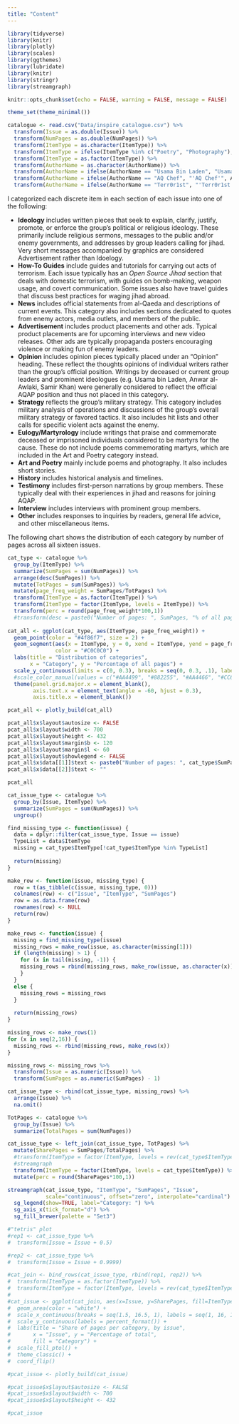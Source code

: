 ```yaml
---
title: "Content"
---
```


```r
library(tidyverse)
library(knitr)
library(plotly)
library(scales)
library(ggthemes)
library(lubridate)
library(knitr)
library(stringr)
library(streamgraph)

knitr::opts_chunk$set(echo = FALSE, warning = FALSE, message = FALSE)

theme_set(theme_minimal())

catalogue <- read.csv("Data/inspire_catalogue.csv") %>%
  transform(Issue = as.double(Issue)) %>%
  transform(NumPages = as.double(NumPages)) %>%
  transform(ItemType = as.character(ItemType)) %>%
  transform(ItemType = ifelse(ItemType %in% c("Poetry", "Photography"), "Art and Poetry", ItemType)) %>%
  transform(ItemType = as.factor(ItemType)) %>%
  transform(AuthorName = as.character(AuthorName)) %>%
  transform(AuthorName = ifelse(AuthorName == "Usama Bin Laden", "Usama bin Laden", AuthorName)) %>%
  transform(AuthorName = ifelse(AuthorName == "AQ Chef", "'AQ Chef'", AuthorName)) %>%
  transform(AuthorName = ifelse(AuthorName == "Terr0r1st", "'Terr0r1st'", AuthorName))
```

I categorized each discrete item in each section of each issue into one of the following:

* **Ideology** includes written pieces that seek to explain, clarify, justify, promote, or enforce the group's political or religious ideology. These primarily include religious sermons, messages to the public and/or enemy governments, and addresses by group leaders calling for jihad. Very short messages accompanied by graphics are considered Advertisement rather than Idoelogy.
* **How-To Guides** include guides and tutorials for carrying out acts of terrorism. Each issue typically has an *Open Source Jihad* section that deals with domestic terrorism, with guides on bomb-making, weapon usage, and covert communication. Some issues also have travel guides that discuss best practices for waging jihad abroad.
* **News** includes official statements from al-Qaeda and descriptions of current events. This category also includes sections dedicated to quotes from enemy actors, media outlets, and members of the public.
* **Advertisement** includes product placements and other ads. Typical product placements are for upcoming interviews and new video releases. Other ads are typically propaganda posters encouraging violence or making fun of enemy leaders. 
* **Opinion** includes opinion pieces typically placed under an "Opinion" heading. These reflect the thoughts opinions of individual writers rather than the group's official position. Writings by deceased or current group leaders and prominent ideologues (e.g. Usama bin Laden, Anwar al-Awlaki, Samir Khan) were generally considered to reflect the official AQAP position and thus not placed in this category.
* **Strategy** reflects the group's military strategy. This category includes military analysis of operations and discussions of the group's overall military strategy or favored tactics. It also includes hit lists and other calls for specific violent acts against the enemy.
* **Eulogy/Martyrology** include writings that praise and commemorate deceased or imprisoned individuals considered to be martyrs for the cause. These do not include poems commemorating martyrs, which are included in the Art and Poetry category instead.
* **Art and Poetry** mainly include poems and photography. It also includes short stories.
* **History** includes historical analysis and timelines.
* **Testimony** includes first-person narrations by group members. These typically deal with their experiences in jihad and reasons for joining AQAP.
* **Interview** includes interviews with prominent group members.
* **Other** includes responses to inquiries by readers, general life advice, and other miscellaneous items.

The following chart shows the distribution of each category by number of pages across all sixteen issues. 

```r
cat_type <- catalogue %>%
  group_by(ItemType) %>%
  summarize(SumPages = sum(NumPages)) %>%
  arrange(desc(SumPages)) %>%
  mutate(TotPages = sum(SumPages)) %>%
  mutate(page_freq_weight = SumPages/TotPages) %>%
  transform(ItemType = as.factor(ItemType)) %>%
  transform(ItemType = factor(ItemType, levels = ItemType)) %>%
  transform(perc = round(page_freq_weight*100,1))
  #transform(desc = paste0("Number of pages: ", SumPages, "% of all pages: ", perc))
  
cat_all <- ggplot(cat_type, aes(ItemType, page_freq_weight)) + 
  geom_point(color = "#4f86f7", size = 2) + 
  geom_segment(aes(x = ItemType, y = 0, xend = ItemType, yend = page_freq_weight - 0.005),
               color = "#C0C0C0") + 
  labs(title = "Distribution of categories",
       x = "Category", y = "Percentage of all pages") + 
  scale_y_continuous(limits = c(0, 0.3), breaks = seq(0, 0.3, .1), labels=percent) + 
  #scale_color_manual(values = c("#AA4499", "#882255", "#AA4466", "#CC6677", "#661100", "#DDCC77", "#999933", #"#117733", "#44AA99", "#88CCEE", "#6699CC", "#332288")) + 
  theme(panel.grid.major.x = element_blank(),
        axis.text.x = element_text(angle = -60, hjust = 0.3),
        axis.title.x = element_blank())

pcat_all <- plotly_build(cat_all)

pcat_all$x$layout$autosize <- FALSE
pcat_all$x$layout$width <- 700
pcat_all$x$layout$height <- 432
pcat_all$x$layout$margin$b <- 120
pcat_all$x$layout$margin$l <- 60
pcat_all$x$layout$showlegend <- FALSE
pcat_all$x$data[[1]]$text <- paste0("Number of pages: ", cat_type$SumPages, "<br />", "% of all pages: ", cat_type$perc)
pcat_all$x$data[[2]]$text <- ""

pcat_all
```

```r
cat_issue_type <- catalogue %>%
  group_by(Issue, ItemType) %>%
  summarize(SumPages = sum(NumPages)) %>%
  ungroup()

find_missing_type <- function(issue) {
  data = dplyr::filter(cat_issue_type, Issue == issue)
  TypeList = data$ItemType
  missing = cat_type$ItemType[!cat_type$ItemType %in% TypeList]
  
  return(missing)
}

make_row <- function(issue, missing_type) {
  row = t(as_tibble(c(issue, missing_type, 0)))
  colnames(row) <- c("Issue", "ItemType", "SumPages")
  row = as.data.frame(row)
  rownames(row) <- NULL
  return(row)
}

make_rows <- function(issue) {
  missing = find_missing_type(issue)
  missing_rows = make_row(issue, as.character(missing[1]))
  if (length(missing) > 1) {
    for (x in tail(missing, -1)) {
    missing_rows = rbind(missing_rows, make_row(issue, as.character(x)))
    }
  }
  else {
    missing_rows = missing_rows
  }
  
  return(missing_rows)
}

missing_rows <- make_rows(1)
for (x in seq(2,16)) {
  missing_rows <- rbind(missing_rows, make_rows(x))
}

missing_rows <- missing_rows %>%
  transform(Issue = as.numeric(Issue)) %>%
  transform(SumPages = as.numeric(SumPages) - 1)

cat_issue_type <- rbind(cat_issue_type, missing_rows) %>%
  arrange(Issue) %>%
  na.omit()

TotPages <- catalogue %>%
  group_by(Issue) %>%
  summarize(TotalPages = sum(NumPages))

cat_issue_type <- left_join(cat_issue_type, TotPages) %>%
  mutate(SharePages = SumPages/TotalPages) %>%
  #transform(ItemType = factor(ItemType, levels = rev(cat_type$ItemType))) %>%
  #streamgraph 
  transform(ItemType = factor(ItemType, levels = cat_type$ItemType)) %>%
  mutate(perc = round(SharePages*100,1))

streamgraph(cat_issue_type, "ItemType", "SumPages", "Issue",
            scale="continuous", offset="zero", interpolate="cardinal") %>%
  sg_legend(show=TRUE, label="Category: ") %>%
  sg_axis_x(tick_format="d") %>%
  sg_fill_brewer(palette = "Set3")

#"tetris" plot
#rep1 <- cat_issue_type %>%
#  transform(Issue = Issue + 0.5)

#rep2 <- cat_issue_type %>%
#  transform(Issue = Issue + 0.9999)

#cat_join <- bind_rows(cat_issue_type, rbind(rep1, rep2)) %>%
#  transform(ItemType = as.factor(ItemType)) %>%
#  transform(ItemType = factor(ItemType, levels = rev(cat_type$ItemType)))
#
#cat_issue <- ggplot(cat_join, aes(x=Issue, y=SharePages, fill=ItemType)) + 
#  geom_area(color = "white") + 
#  scale_x_continuous(breaks = seq(1.5, 16.5, 1), labels = seq(1, 16, 1)) + 
#  scale_y_continuous(labels = percent_format()) + 
#  labs(title = "Share of pages per category, by issue",
#       x = "Issue", y = "Percentage of total",
#       fill = "Category") + 
#  scale_fill_ptol() + 
#  theme_classic() + 
#  coord_flip()

#pcat_issue <- plotly_build(cat_issue)

#pcat_issue$x$layout$autosize <- FALSE
#pcat_issue$x$layout$width <- 700
#pcat_issue$x$layout$height <- 432

#pcat_issue
```

```r

```

